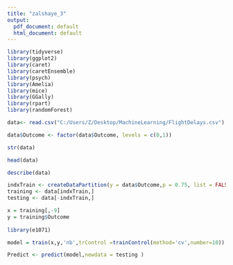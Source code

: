 ---
title: "zalshaye_3"
output:
  pdf_document: default
  html_document: default
---

```{r setup, include=FALSE}
library(tidyverse)
library(ggplot2)
library(caret)
library(caretEnsemble)
library(psych)
library(Amelia)
library(mice)
library(GGally)
library(rpart)
library(randomForest)

data<- read.csv("C:/Users/Z/Desktop/MachineLearning/FlightDelays.csv")

data$Outcome <- factor(data$Outcome, levels = c(0,1))

str(data)

head(data)

describe(data)

indxTrain <- createDataPartition(y = data$Outcome,p = 0.75, list = FALSE)
training <- data[indxTrain,]
testing <- data[-indxTrain,]

x = training[,-9]
y = training$Outcome
 
library(e1071)

model = train(x,y,'nb',trControl =trainControl(method='cv',number=10))

Predict <- predict(model,newdata = testing )

```